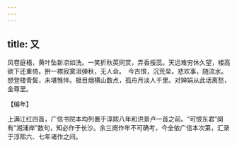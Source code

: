 ```yaml
---
---
---
```

title: 又
---







风卷庭梧，黄叶坠新凉如洗。一笑折秋英同赏，弄香挼蕊。天远难穷休久望，楼高欲下还重倚。拚一襟寂寞泪弹秋，无人会。　今古恨，沉荒垒。悲欢事，随流水。想登楼青鬓，未堪憔悴。极目烟横山数点，孤舟月淡人千里。对婵娟从此话离愁，金尊里。





【编年】


上满江红四首，广信书院本均列置于淳熙八年和洪景卢一首之前。“可恨东君”阕有“湘浦岸”数句，知必作于长沙。余三阕作年不可确考，今全依广信本次第，汇录于淳熙六、七年诸作之间。